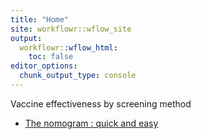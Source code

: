 ```yaml
---
title: "Home"
site: workflowr::wflow_site
output:
  workflowr::wflow_html:
    toc: false
editor_options:
  chunk_output_type: console
---
```


Vaccine effectiveness by screening method

- [The nomogram : quick and easy](VE_nomogram.html)
